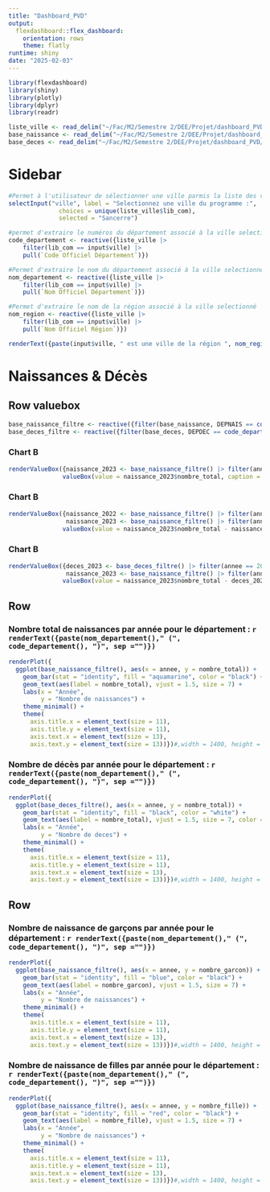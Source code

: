 ---
title: "Dashboard_PVD"
output: 
  flexdashboard::flex_dashboard:
    orientation: rows
    theme: flatly
runtime: shiny
date: "2025-02-03"
---

```{r setup, include=FALSE, cache=TRUE}
library(flexdashboard)
library(shiny)
library(plotly)
library(dplyr)
library(readr)
```

```{r import, cache=TRUE}
liste_ville <- read_delim("~/Fac/M2/Semestre 2/DEE/Projet/dashboard_PVD/data/programme-petites-villes-de-demain-liste-des-villes-beneficiaires.csv")
base_naissance <- read_delim("~/Fac/M2/Semestre 2/DEE/Projet/dashboard_PVD/data/naissance_et_deces/giga_db_naissance.csv")
base_deces <- read_delim("~/Fac/M2/Semestre 2/DEE/Projet/dashboard_PVD/data/naissance_et_deces/giga_db_deces.csv")
```

Sidebar {.sidebar}
===

```{r}
#Permet à l'utilisateur de sélectionner une ville parmis la liste des villes du programme
selectInput("ville", label = "Selectionnez une ville du programme :",
              choices = unique(liste_ville$lib_com),
              selected = "Sancerre")

#permet d'extraire le numéros du département associé à la ville selectionné
code_departement <- reactive({liste_ville |> 
    filter(lib_com == input$ville) |> 
    pull(`Code Officiel Département`)})

#Permet d'extraire le nom du département associé à la ville selectionné
nom_departement <- reactive({liste_ville |> 
    filter(lib_com == input$ville) |> 
    pull(`Nom Officiel Département`)})

#Permet d'extraire le nom de la région associé à la ville selectionné
nom_region <- reactive({liste_ville |> 
    filter(lib_com == input$ville) |> 
    pull(`Nom Officiel Région`)})

renderText({paste(input$ville, " est une ville de la région ", nom_region(), " et appartient au département : ", nom_departement() ," (" , code_departement(), ")", sep ="")})
```

Naissances & Décès
===

Row valuebox
-----------------------------------------------------------------------

```{r}
base_naissance_filtre <- reactive({filter(base_naissance, DEPNAIS == code_departement())})
base_deces_filtre <- reactive({filter(base_deces, DEPDEC == code_departement())})
```

### Chart B

```{r}
renderValueBox({naissance_2023 <- base_naissance_filtre() |> filter(annee == 2023)
               valueBox(value = naissance_2023$nombre_total, caption = paste("Nombre de naissances en ", naissance_2023$annee, "dans : ", nom_departement()," (", code_departement(), ")"), color = "orange", icon = "fa-solid fa-baby")})
```

### Chart B

```{r}
renderValueBox({naissance_2022 <- base_naissance_filtre() |> filter(annee == 2022)
                naissance_2023 <- base_naissance_filtre() |> filter(annee == 2023)
               valueBox(value = naissance_2023$nombre_total - naissance_2022$nombre_total, caption = paste("Différence avec ", naissance_2022$annee), color = "purple", icon = "fa-solid fa-baby-carriage")})
```

### Chart B

```{r}
renderValueBox({deces_2023 <- base_deces_filtre() |> filter(annee == 2023)
                naissance_2023 <- base_naissance_filtre() |> filter(annee == 2023)
               valueBox(value = naissance_2023$nombre_total - deces_2023$nombre_total, caption = paste("Différence avec le nombre de décès en ", naissance_2023$annee), color = "grey", icon = "fa-solid fa-skull-crossbones")})
```

Row 
-----------------------------------------------------------------------

### Nombre total de naissances par année pour le département : `r renderText({paste(nom_departement()," (", code_departement(), ")", sep ="")})`

```{r}
renderPlot({
  ggplot(base_naissance_filtre(), aes(x = annee, y = nombre_total)) +
    geom_bar(stat = "identity", fill = "aquamarine", color = "black") +
    geom_text(aes(label = nombre_total), vjust = 1.5, size = 7) +
    labs(x = "Année",
         y = "Nombre de naissances") +
    theme_minimal() +
    theme(
      axis.title.x = element_text(size = 11),
      axis.title.y = element_text(size = 11),
      axis.text.x = element_text(size = 13),
      axis.text.y = element_text(size = 13))})#,width = 1400, height = 550)
```

### Nombre de décès par année pour le département : `r renderText({paste(nom_departement()," (", code_departement(), ")", sep ="")})`

```{r}
renderPlot({
  ggplot(base_deces_filtre(), aes(x = annee, y = nombre_total)) +
    geom_bar(stat = "identity", fill = "black", color = "white") +
    geom_text(aes(label = nombre_total), vjust = 1.5, size = 7, color = "white") +
    labs(x = "Année",
         y = "Nombre de deces") +
    theme_minimal() +
    theme(
      axis.title.x = element_text(size = 11),
      axis.title.y = element_text(size = 11),
      axis.text.x = element_text(size = 13),
      axis.text.y = element_text(size = 13))})#,width = 1400, height = 550)
```

Row 
-----------------------------------------------------------------------

### Nombre de naissance de garçons par année pour le département : `r renderText({paste(nom_departement()," (", code_departement(), ")", sep ="")})`

```{r}
renderPlot({
  ggplot(base_naissance_filtre(), aes(x = annee, y = nombre_garcon)) +
    geom_bar(stat = "identity", fill = "blue", color = "black") +
    geom_text(aes(label = nombre_garcon), vjust = 1.5, size = 7) +
    labs(x = "Année",
         y = "Nombre de naissances") +
    theme_minimal() +
    theme(
      axis.title.x = element_text(size = 11),
      axis.title.y = element_text(size = 11),
      axis.text.x = element_text(size = 13),
      axis.text.y = element_text(size = 13))})#,width = 1400, height = 550)
```

### Nombre de naissance de filles par année pour le département : `r renderText({paste(nom_departement()," (", code_departement(), ")", sep ="")})`

```{r}
renderPlot({
  ggplot(base_naissance_filtre(), aes(x = annee, y = nombre_fille)) +
    geom_bar(stat = "identity", fill = "red", color = "black") +
    geom_text(aes(label = nombre_fille), vjust = 1.5, size = 7) +
    labs(x = "Année",
         y = "Nombre de naissances") +
    theme_minimal() +
    theme(
      axis.title.x = element_text(size = 11),
      axis.title.y = element_text(size = 11),
      axis.text.x = element_text(size = 13),
      axis.text.y = element_text(size = 13))})#,width = 1400, height = 550)
```






